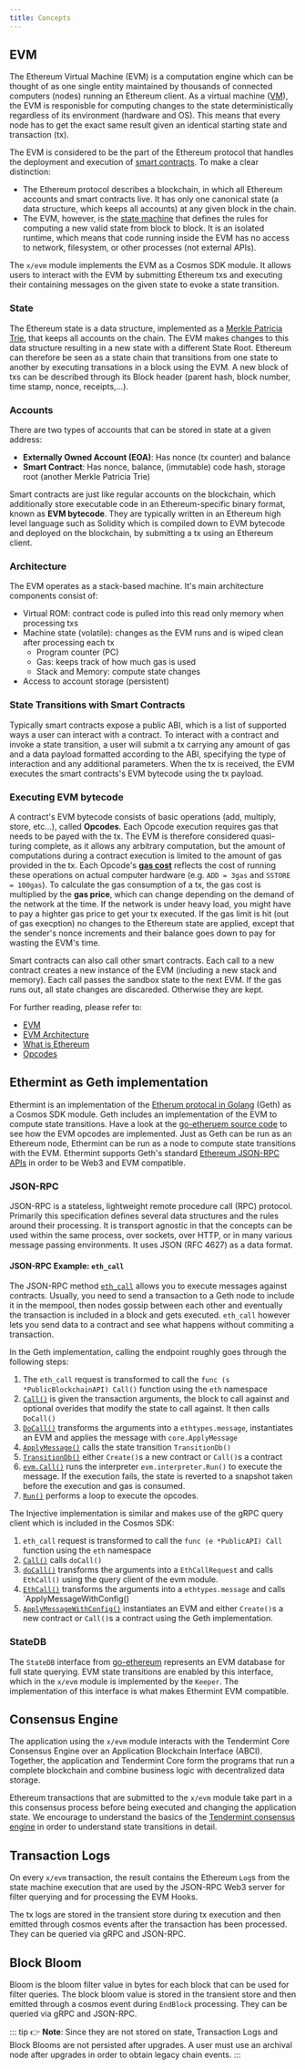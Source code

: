 ```yaml
---
title: Concepts
---
```


## EVM

The Ethereum Virtual Machine (EVM) is a computation engine which can be thought of as one single entity maintained by thousands of connected computers (nodes) running an Ethereum client. As a virtual machine ([VM](https://en.wikipedia.org/wiki/Virtual_machine)), the EVM is responisble for computing changes to the state deterministically regardless of its environment (hardware and OS). This means that every node has to get the exact same result given an identical starting state and transaction (tx).

The EVM is considered to be the part of the Ethereum protocol that handles the deployment and execution of [smart contracts](https://ethereum.org/en/developers/docs/smart-contracts/). To make a clear distinction:

* The Ethereum protocol describes a blockchain, in which all Ethereum accounts and smart contracts live. It has only one canonical state (a data structure, which keeps all accounts) at any given block in the chain.
* The EVM, however, is the [state machine](https://en.wikipedia.org/wiki/Finite-state_machine) that defines the rules for computing a new valid state from block to block. It is an isolated runtime, which means that code running inside the EVM has no access to network, filesystem, or other processes (not external APIs).

The `x/evm` module implements the EVM as a Cosmos SDK module. It allows users to interact with the EVM by submitting Ethereum txs and executing their containing messages on the given state to evoke a state transition.

### State

The Ethereum state is a data structure, implemented as a [Merkle Patricia Trie](https://en.wikipedia.org/wiki/Merkle_tree), that keeps all accounts on the chain. The EVM makes changes to this data structure resulting in a new state with a different State Root. Ethereum can therefore be seen as a state chain that transitions from one state to another by executing transations in a block using the EVM. A new block of txs can be described through its Block header (parent hash, block number, time stamp, nonce, receipts,...).

### Accounts

There are two types of accounts that can be stored in state at a given address:

* **Externally Owned Account (EOA)**: Has nonce (tx counter) and balance
* **Smart Contract**: Has nonce, balance, (immutable) code hash, storage root (another Merkle Patricia Trie)

Smart contracts are just like regular accounts on the blockchain, which additionally store executable code in an Ethereum-specific binary format, known as **EVM bytecode**. They are typically written in an Ethereum high level language such as Solidity which is compiled down to EVM bytecode and deployed on the blockchain, by submitting a tx using an Ethereum client.

### Architecture

The EVM operates as a stack-based machine. It's main architecture components consist of:

* Virtual ROM: contract code is pulled into this read only memory when processing txs
* Machine state (volatile): changes as the EVM runs and is wiped clean after processing each tx
  * Program counter (PC)
  * Gas: keeps track of how much gas is used
  * Stack and Memory: compute state changes
* Access to account storage (persistent)

### State Transitions with Smart Contracts

Typically smart contracts expose a public ABI, which is a list of supported ways a user can interact with a contract. To interact with a contract and invoke a state transition, a user will submit a tx carrying any amount of gas and a data payload formatted according to the ABI, specifying the type of interaction and any additional parameters. When the tx is received, the EVM executes the smart contracts's EVM bytecode using the tx payload.

### Executing EVM bytecode

A contract's EVM bytecode consists of basic operations (add, multiply, store, etc...), called **Opcodes**. Each Opcode execution requires gas that needs to be payed with the tx. The EVM is therefore considered quasi-turing complete, as it allows any arbitrary computation, but the amount of computations during a contract execution is limited to the amount of gas provided in the tx. Each Opcode's [**gas cost**](https://www.evm.codes/) reflects the cost of running these operations on actual computer hardware (e.g. `ADD = 3gas` and `SSTORE = 100gas`). To calculate the gas consumption of a tx, the gas cost is multiplied by the **gas price**, which can change depending on the demand of the network at the time. If the network is under heavy load, you might have to pay a highter gas price to get your tx executed. If the gas limit is hit (out of gas execption) no changes to the Ethereum state are applied, except that the sender's nonce increments and their balance goes down to pay for wasting the EVM's time.

Smart contracts can also call other smart contracts. Each call to a new contract creates a new instance of the EVM (including a new stack and memory). Each call passes the sandbox state to the next EVM. If the gas runs out, all state changes are discareded. Otherwise they are kept.

For further reading, please refer to:

* [EVM](https://eth.wiki/concepts/evm/evm)
* [EVM Architecture](https://cypherpunks-core.github.io/ethereumbook/13evm.html#evm_architecture)
* [What is Ethereum](https://ethdocs.org/en/latest/introduction/what-is-ethereum.html#what-is-ethereum)
* [Opcodes](https://www.ethervm.io/)

## Ethermint as Geth implementation

Ethermint is an implementation of the [Etherum protocal in Golang](https://geth.ethereum.org/docs/getting-started) (Geth) as a Cosmos SDK module. Geth includes an implementation of the EVM to compute state transitions. Have a look at the [go-etheruem source code](https://github.com/ethereum/go-ethereum/blob/master/core/vm/instructions.go) to see how the EVM opcodes are implemented. Just as Geth can be run as an Ethereum node, Ethermint can be run as a node to compute state transitions with the EVM. Ethermint supports Geth's standard [Ethereum JSON-RPC APIs](https://ethereum.org/en/developers/docs/apis/json-rpc/) in order to be Web3 and EVM compatible.

### JSON-RPC

JSON-RPC is a stateless, lightweight remote procedure call (RPC) protocol. Primarily this specification defines several data structures and the rules around their processing. It is transport agnostic in that the concepts can be used within the same process, over sockets, over HTTP, or in many various message passing environments. It uses JSON (RFC 4627) as a data format.

#### JSON-RPC Example: `eth_call`

The JSON-RPC method [`eth_call`](https://ethereum.org/en/developers/docs/apis/json-rpc/#eth_call) allows you to execute messages against contracts. Usually, you need to send a transaction to a Geth node to include it in the mempool, then nodes gossip between each other and eventually the transaction is included in a block and gets executed. `eth_call` however lets you send data to a contract and see what happens without commiting a transaction.

In the Geth implementation, calling the endpoint roughly goes through the following steps:

1. The `eth_call` request is transformed to call the `func (s *PublicBlockchainAPI) Call()` function using the `eth` namespace
2. [`Call()`](https://github.com/ethereum/go-ethereum/blob/master/internal/ethapi/api.go#L982) is given the transaction arguments, the block to call against and optional overides that modify the state to call against. It then calls `DoCall()`
3. [`DoCall()`](https://github.com/ethereum/go-ethereum/blob/d575a2d3bc76dfbdefdd68b6cffff115542faf75/internal/ethapi/api.go#L891) transforms the arguments into a `ethtypes.message`, instantiates an EVM and applies the message with `core.ApplyMessage`
4. [`ApplyMessage()`](https://github.com/ethereum/go-ethereum/blob/d575a2d3bc76dfbdefdd68b6cffff115542faf75/core/state_transition.go#L180) calls the state transition `TransitionDb()`
5. [`TransitionDb()`](https://github.com/ethereum/go-ethereum/blob/d575a2d3bc76dfbdefdd68b6cffff115542faf75/core/state_transition.go#L275) either `Create()`s a new contract or `Call()`s a contract
6. [`evm.Call()`](https://github.com/ethereum/go-ethereum/blob/d575a2d3bc76dfbdefdd68b6cffff115542faf75/core/vm/evm.go#L168) runs the interpreter `evm.interpreter.Run()` to execute the message. If the execution fails, the state is reverted to a snapshot taken before the execution and gas is consumed.
7. [`Run()`](https://github.com/ethereum/go-ethereum/blob/d575a2d3bc76dfbdefdd68b6cffff115542faf75/core/vm/interpreter.go#L116) performs a loop to execute the opcodes.

The Injective implementation is similar and makes use of the gRPC query client which is included in the Cosmos SDK:

1. `eth_call` request is transformed to call the `func (e *PublicAPI) Call` function using the `eth` namespace
2. [`Call()`](https://github.com/InjectiveLabs/injective-core/injective-chain/blob/main/rpc/namespaces/ethereum/eth/api.go#L639) calls `doCall()`
3. [`doCall()`](https://github.com/InjectiveLabs/injective-core/injective-chain/blob/main/rpc/namespaces/ethereum/eth/api.go#L656) transforms the arguments into a `EthCallRequest` and calls `EthCall()` using the query client of the evm module.
4. [`EthCall()`](https://github.com/InjectiveLabs/injective-core/injective-chain/blob/main/x/evm/keeper/grpc_query.go#L212) transforms the arguments into a `ethtypes.message` and calls `ApplyMessageWithConfig()
5. [`ApplyMessageWithConfig()`](https://github.com/InjectiveLabs/injective-core/injective-chain/blob/d5598932a7f06158b7a5e3aa031bbc94eaaae32c/x/evm/keeper/state_transition.go#L341) instantiates an EVM and either `Create()`s a new contract or `Call()`s a contract using the Geth implementation.

### StateDB

The `StateDB` interface from [go-ethereum](https://github.com/ethereum/go-ethereum/blob/master/core/vm/interface.go) represents an EVM database for full state querying. EVM state transitions are enabled by this interface, which in the `x/evm` module is implemented by the `Keeper`. The implementation of this interface is what makes Ethermint EVM compatible.

## Consensus Engine

The application using the `x/evm` module interacts with the Tendermint Core Consensus Engine over an Application Blockchain Interface (ABCI). Together, the application and Tendermint Core form the programs that run a complete blockchain and combine business logic with decentralized data storage.

Ethereum transactions that are submitted to the `x/evm` module take part in a this consensus process before being executed and changing the application state. We encourage to understand the basics of the [Tendermint consensus engine](https://docs.tendermint.com/master/introduction/what-is-tendermint.html#intro-to-abci) in order to understand state transitions in detail.

## Transaction Logs

On every `x/evm` transaction, the result contains the Ethereum `Log`s from the state machine execution that are used by the JSON-RPC Web3 server for filter querying and for processing the EVM Hooks.

The tx logs are stored in the transient store during tx execution and then emitted through cosmos events after the transaction has been processed. They can be queried via gRPC and JSON-RPC.

## Block Bloom

Bloom is the bloom filter value in bytes for each block that can be used for filter queries. The block bloom value is stored in the transient store and then emitted through a cosmos event during `EndBlock` processing. They can be queried via gRPC and JSON-RPC.

::: tip
👉 **Note**: Since they are not stored on state, Transaction Logs and Block Blooms are not persisted after upgrades. A user must use an archival node after upgrades in order to obtain legacy chain events.
:::
